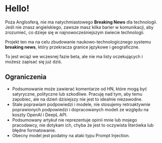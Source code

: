 
<CallToAction />

# Hello!

Poza Anglosferą, nie ma natychmiastowego **Breaking News** dla technologii.
Jeśli nie znasz angielskiego, zawsze masz kilka barier w komunikacji, aby zrozumieć, co dzieje się w najnowocześniejszym świecie technologii.


<Callout type="info" emoji="🗞">

Projekt ten ma na celu zbudowanie naukowo-technologicznego systemu **breaking news**, który przekracza granice językowe i geograficzne.

</Callout>

To jest wciąż we wczesnej fazie beta, ale nie ma listy oczekujących i możesz zapisać się już dziś.

## Ograniczenia

- Podsumowanie może zawierać komentarze od HN, które mogą być satyryczne, polityczne lub szkodliwe. Pracuję nad tym, aby temu zapobiec, ale na dzień dzisiejszy nie jest to idealnie niezawodne.
- Stale poprawiam podpowiedzi i modele, nie stosujemy retroaktywnie poprawionych podpowiedzi i dopracowanych modeli ze względu na koszty OpenAI i DeepL API.
- Podsumowany artykuł nie reprezentuje opinii mnie lub mojego pracodawcy, nie dotykam ich, chyba że jest to oczywista literówka lub błędne formatowanie.
- Obecny model jest podatny na ataki typu Prompt Injection.
